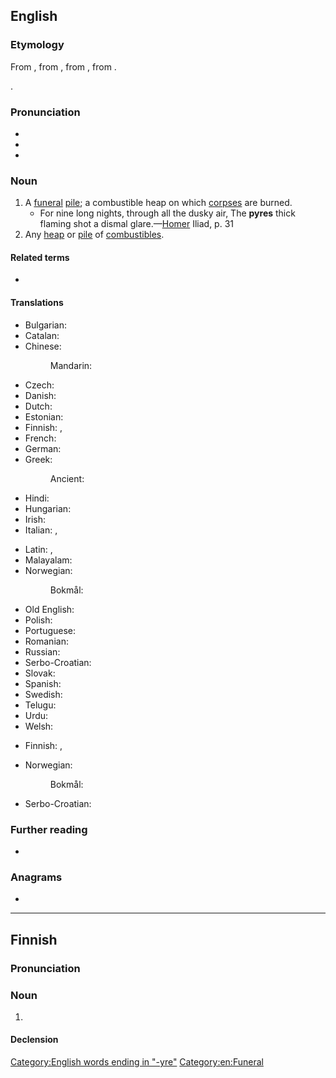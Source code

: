 {{also|pýre}}
==English==

===Etymology===
From {{der|en|la|pyra||pyre, funeral pile}}, from {{der|en|grc|πυρά}}, from {{m|grc|πῦρ||fire}}, from {{der|en|ine-pro|*péh₂wr̥}}.

{{doublet|en|fire}}.

===Pronunciation===
* {{IPA|en|/ˈpaɪɚ/}}
* {{hyphenation|en|pyre}}
* {{rhymes|en|aɪə(ɹ)|s=1}}

===Noun===
{{en-noun}}

# A [[funeral]] [[pile]]; a combustible heap on which [[corpse]]s are burned.
#* For nine long nights, through all the dusky air, The '''pyres''' thick flaming shot a dismal glare.—[[Homer]] Iliad, p. 31
# Any [[heap]] or [[pile]] of [[combustible]]s.

====Related terms====
{{rel3|en|empyreal|empyrean|pyro-|pyr-}}

* {{l|fr|pyrée}}

====Translations====
{{trans-top|funeral pile}}
* Bulgarian: {{t+|bg|клада|f}}
* Catalan: {{t+|ca|pira|f}}
* Chinese:
*: Mandarin: {{t|cmn|火葬用的柴堆}}
* Czech: {{t+|cs|hranice|f}}
* Danish: {{t+|da|ild}}
* Dutch: {{t+|nl|brandstapel|m}}
* Estonian: {{t|et|tuleriit}}
* Finnish: {{t|fi|hautarovio}}, {{t+|fi|rovio}}
* French: {{t+|fr|bûcher|m}}
* German: {{t+|de|Scheiterhaufen|m}}
* Greek: {{t+|el|πυρά|f}}
*: Ancient: {{t|grc|πυρά|f}}
* Hindi: {{t+|hi|चिता|m}}
* Hungarian: {{t+|hu|máglya}}
* Irish: {{t|ga|breocharn|m}}
* Italian: {{t+|it|pira|f}}, {{t+|it|rogo}}
{{trans-mid}}
* Latin: {{t|la|rogus|m}}, {{t|la|pyra|f}}
* Malayalam: {{t+|ml|ചിത}}
* Norwegian:
*: Bokmål: {{t|nb|likbål|n}}
* Old English: {{t|ang|ād|m}}
* Polish: {{t|pl|stos pogrzebowy|m}}
* Portuguese: {{t+|pt|pira|f}}
* Romanian: {{t+|ro|rug|n}}
* Russian: {{t|ru|погреба́льный костёр|m}}
* Serbo-Croatian: {{t|sh|pogrebna lòmača|f}}
* Slovak: {{t|sk|hranica|f}}
* Spanish: {{t+|es|pira|f}}
* Swedish: {{t+|sv|eld}}
* Telugu: {{t+|te|చితి}}
* Urdu: {{t|ur|چتا|m|tr=citā}}
* Welsh: {{t+|cy|coelcerth|f}}
{{trans-bottom}}

{{trans-top|heap of combustibles}}
* Finnish: {{t+|fi|kokko}}, {{t+|fi|rovio}}
{{trans-mid}}
* Norwegian:
*: Bokmål: {{t|nb|bål|n}}
* Serbo-Croatian: {{t+|sh|lomača|f}}
{{trans-bottom}}

===Further reading===
* {{pedialite}}

===Anagrams===
* {{anagrams|en|a=epry|prey|rype}}

[[Category:English words ending in "-yre"]]
[[Category:en:Funeral]]

----

==Finnish==

===Pronunciation===
{{fi-p|*}}

===Noun===
{{fi-noun}}

# {{alt form|fi|pyree}}

====Declension====
{{fi-decl-hame|pyr|||ä}}